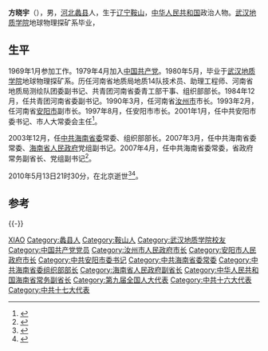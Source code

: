 '''方晓宇'''（{{bd|1952年|7月|2010年|5月13日}}），男，[[河北|河北]][[蠡县|蠡县]]人，生于[[辽宁省|辽宁]][[鞍山市|鞍山]]，[[中华人民共和国|中华人民共和国]]政治人物。[[武汉地质学院|武汉地质学院]]地球物理探矿系毕业，

==生平==
1969年1月参加工作。1979年4月加入[[中国共产党|中国共产党]]。1980年5月，毕业于[[武汉地质学院|武汉地质学院]]地球物理探矿系。历任河南省地质局地质14队技术员、助理工程师、河南省地质局测绘队团委副书记、共青团河南省委青工部干事、组织部部长。1984年12月，任共青团河南省委副书记。1990年3月，任河南省[[汝州市|汝州市]]市长。1993年2月，任河南省[[安阳市|安阳市]]副市长。1997年8月，任安阳市市长。2001年1月，任中共安阳市委书记、市人大常委会主任<ref>{{cite web|title=方晓宇遗体送别仪式在京举行，胡锦涛等悼念|url=http://news.0898.net/2010/05/20/553622.html|publisher=人民网|accessdate=2014-03-16|archive-date=2016-03-04|archive-url=https://web.archive.org/web/20160304110256/http://news.0898.net/2010/05/20/553622.html|dead-url=yes}}</ref>。

2003年12月，任[[中共海南省委|中共海南省委]]常委、组织部部长。2007年3月，任中共海南省委常委、[[海南省人民政府|海南省人民政府]]党组副书记。2007年4月，任中共海南省委常委，省政府常务副省长、党组副书记<ref>{{cite news|title=方晓宇简介|url=http://finance.sina.com.cn/wealthperson/2009-04-14/2816.html|accessdate=2014-03-16|newspaper=新浪网|archive-date=2019-08-11|archive-url=https://web.archive.org/web/20190811164913/http://finance.sina.com.cn/wealthperson/2009-04-14/2816.html|dead-url=no}}</ref>。

2010年5月13日21时30分，在北京逝世<ref>{{cite web|accessdate=2016-10-06|url=http://www.thepaper.cn/newsDetail_forward_1539119|title=舆情观察｜追忆近年来65岁以下任内去世的领导干部|publisher=澎湃新闻|archive-date=2016-10-09|archive-url=https://web.archive.org/web/20161009124541/http://www.thepaper.cn/newsDetail_forward_1539119|dead-url=no}}</ref><ref>{{cite web|accessdate=2016-10-06|url=http://www.ce.cn/xwzx/gnsz/gdxw/201005/15/t20100515_21401070.shtml|title=海南省常务副省长方晓宇同志因病逝世|publisher=中国经济网|archive-url=https://web.archive.org/web/20161009161316/http://www.ce.cn/xwzx/gnsz/gdxw/201005/15/t20100515_21401070.shtml|archive-date=2016-10-09|dead-url=yes}}</ref>。

== 参考 ==
{{reflist}}

{{-}}
{{start box}}
{{s-ppo|cpc}}
{{s-before|[[张纪南|张纪南]]}}
{{s-title|[[中国共产党海南省委员会|中国共产党海南省委员会]]组织部部长|2003年12月－2007年4月}}
{{s-after|[[刘琦|刘琦]]}}
{{s-before|[[朱天宝|朱天宝]]}}
{{s-title|[[中国共产党安阳市委员会|中国共产党安阳市委员会]]书记|2001年1月－2003年12月}}
{{s-after|[[靳绥东|靳绥东]]}}
{{s-gov|prc}}
{{s-before|[[吴昌元|吴昌元]]}}
{{s-title|[[海南省人民政府|海南省人民政府]]常务副省长|2007年4月－2010年4月}}
{{s-after|[[蒋定之|蒋定之]]}}
{{s-before|[[杨善修|杨善修]]}}
{{s-title|[[安阳市人民政府|安阳市人民政府]]市长|1997年12月－2001年1月}}
{{s-after|[[靳绥东|靳绥东]]}}
{{end box}}

{{Authority control}}
{{DEFAULTSORT:Fang方}}
[[Category:方姓|XIAO]]
[[Category:蠡县人|Category:蠡县人]]
[[Category:鞍山人|Category:鞍山人]]
[[Category:武汉地质学院校友|Category:武汉地质学院校友]]
[[Category:中国共产党党员|Category:中国共产党党员]]
[[Category:汝州市人民政府市长|Category:汝州市人民政府市长]]
[[Category:安阳市人民政府市长|Category:安阳市人民政府市长]]
[[Category:中共安阳市委书记|Category:中共安阳市委书记]]
[[Category:中共海南省委常委|Category:中共海南省委常委]]
[[Category:中共海南省委组织部部长|Category:中共海南省委组织部部长]]
[[Category:海南省人民政府副省长|Category:海南省人民政府副省长]]
[[Category:中华人民共和国海南省常务副省长|Category:中华人民共和国海南省常务副省长]]
[[Category:第九届全国人大代表|Category:第九届全国人大代表]]
[[Category:中共十六大代表|Category:中共十六大代表]]
[[Category:中共十七大代表|Category:中共十七大代表]]
